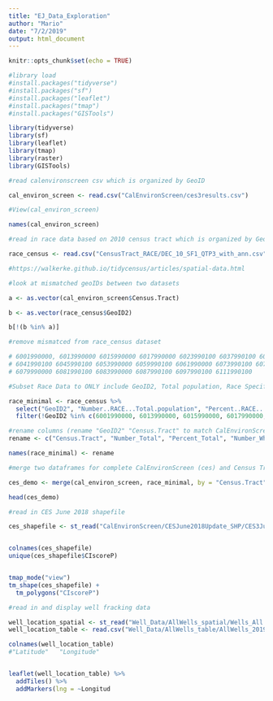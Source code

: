 ```yaml
---
title: "EJ_Data_Exploration"
author: "Mario"
date: "7/2/2019"
output: html_document
---
```


```r
knitr::opts_chunk$set(echo = TRUE)
```


```r
#library load
#install.packages("tidyverse")
#install.packages("sf")
#install.packages("leaflet")
#install.packages("tmap")
#install.packages("GISTools")

library(tidyverse)
library(sf)
library(leaflet)
library(tmap)
library(raster)
library(GISTools)

```


```r


#read calenvironscreen csv which is organized by GeoID

cal_environ_screen <- read.csv("CalEnvironScreen/ces3results.csv")

#View(cal_environ_screen)

names(cal_environ_screen)

#read in race data based on 2010 census tract which is organized by Geocode (geoID2)

race_census <- read.csv("CensusTract_RACE/DEC_10_SF1_QTP3_with_ann.csv")

#https://walkerke.github.io/tidycensus/articles/spatial-data.html

#look at mismatched geoIDs between two datasets

a <- as.vector(cal_environ_screen$Census.Tract)

b <- as.vector(race_census$GeoID2)

b[!(b %in% a)]

#remove mismatced from race_census dataset

# 6001990000, 6013990000 6015990000 6017990000 6023990100 6037990100 6037990200 6037990300
# 6041990100 6045990100 6053990000 6059990100 6061990000 6073990100 6075980401 6075990100
# 6079990000 6081990100 6083990000 6087990100 6097990100 6111990100

```




```r

#Subset Race Data to ONLY include GeoID2, Total population, Race Specific Raw and Percent 

race_minimal <- race_census %>% 
  select("GeoID2", "Number..RACE...Total.population", "Percent..RACE...Total.population", "Number..RACE...Total.population...One.race...White",	"Percent..RACE...Total.population...One.race...White",	"Number..RACE...Total.population...One.race...Black.or.African.American",	"Percent..RACE...Total.population...One.race...Black.or.African.American",	"Number..RACE...Total.population...One.race...American.Indian.and.Alaska.Native","Percent..RACE...Total.population...One.race...American.Indian.and.Alaska.Native","Number..RACE...Total.population...One.race...Asian",	"Percent..RACE...Total.population...One.race...Asian","Number..RACE...Total.population...One.race...Native.Hawaiian.and.Other.Pacific.Islander",	"Percent..RACE...Total.population...One.race...Native.Hawaiian.and.Other.Pacific.Islander", "Number..HISPANIC.OR.LATINO...Total.population...Hispanic.or.Latino..of.any.race.", "Percent..HISPANIC.OR.LATINO...Total.population...Hispanic.or.Latino..of.any.race.") %>% 
  filter(!GeoID2 %in% c(6001990000, 6013990000, 6015990000, 6017990000, 6023990100, 6037990100, 6037990200, 6037990300, 6041990100, 6045990100, 6053990000, 6059990100, 6061990000, 6073990100, 6075980401, 6075990100, 6079990000, 6081990100, 6083990000, 6087990100, 6097990100, 6111990100))

#rename columns (rename "GeoID2" "Census.Tract" to match CalEnvironScreen)
rename <- c("Census.Tract", "Number_Total", "Percent_Total", "Number_White", "Percent_White", "Number_Black", "Percent_Black", "Number_AmericanIndian_AlaskaNative", "Percent_AmericanIndian_AlaksaNative", "Number_Asian", "Percent_Asian", "Number_Hawaiian_PacificIslander", "Percent_Hawaiian_PacificIslander", "Number_Hispanic_Latinx", "Percent_Hispanic_Latinx")

names(race_minimal) <- rename

#merge two dataframes for complete CalEnvironScreen (ces) and Census Tract Demograohics (demo)

ces_demo <- merge(cal_environ_screen, race_minimal, by = "Census.Tract")

head(ces_demo)

```




```r

#read in CES June 2018 shapefile

ces_shapefile <- st_read("CalEnvironScreen/CESJune2018Update_SHP/CES3June2018Update.shp")


colnames(ces_shapefile)
unique(ces_shapefile$CIscoreP)


tmap_mode("view")
tm_shape(ces_shapefile) +
  tm_polygons("CIscoreP") 

```


```r

#read in and display well fracking data 

well_location_spatial <- st_read("Well_Data/AllWells_spatial/Wells_All.shp")
well_location_table <- read.csv("Well_Data/AllWells_table/AllWells_20190724.csv")

colnames(well_location_table)
#"Latitude"   "Longitude" 


leaflet(well_location_table) %>% 
  addTiles() %>% 
  addMarkers(lng = ~Longitud
             

```

